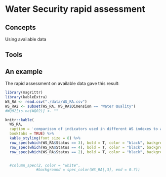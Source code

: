 # Water Security rapid assessment 

## Concepts

Using available data



## Tools

## An example

The rapid assessment on available data gave this result:



```r
library(magrittr)
library(kableExtra)
WS_RA <- read.csv("./data/WS_RA.csv")
WS_RA2 <- subset(WS_RA, WS_RA$Dimension == "Water Quality")
#WQ02[is.na(WQ02)] <- ""

knitr::kable(
  WS_RA, 
  caption = 'comparison of indicators used in different WS indexes to assess water quality. ',
  booktabs = TRUE) %>% 
  kable_styling(font_size = 8) %>%
  row_spec(which(WS_RA$Status == 3), bold = T, color = "black", background = "gold")%>%
  row_spec(which(WS_RA$Status == 4), bold = T, color = "black", background = "red")%>%
  row_spec(which(WS_RA$Status == 2), bold = T, color = "black", background = "green")


  #column_spec(2, color = "white",
              #background = spec_color(WS_RA[,3], end = 0.7))
```


